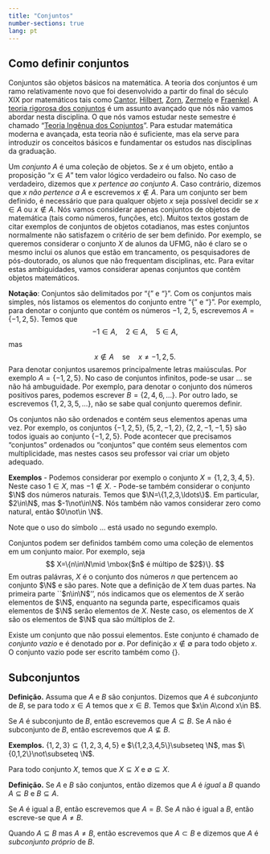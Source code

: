```yaml
---
title: "Conjuntos"
number-sections: true 
lang: pt
---
```


## Como definir conjuntos



Conjuntos são objetos básicos na matemática. A teoria dos conjuntos é um ramo relativamente novo que foi desenvolvido a partir do final do século XIX por matemáticos tais como [Cantor](https://pt.wikipedia.org/wiki/Georg_Cantor), [Hilbert](https://pt.wikipedia.org/wiki/David_Hilbert), [Zorn](https://pt.wikipedia.org/wiki/Max_August_Zorn), [Zermelo](https://pt.wikipedia.org/wiki/Ernst_Zermelo) e [Fraenkel](https://pt.wikipedia.org/wiki/Adolf_Abraham_Halevi_Fraenkel). A [teoria rigorosa dos conjuntos](https://pt.wikipedia.org/wiki/Axiomas_de_Zermelo-Fraenkel) é um assunto avançado que nós não vamos abordar nesta disciplina. O que nós vamos estudar neste semestre é chamado "[Teoria Ingênua dos Conjuntos](https://pt.wikipedia.org/wiki/Teoria_ing%C3%AAnua_dos_conjuntos)". Para estudar matemática moderna e avançada, esta teoria não é suficiente, mas ela serve para introduzir os conceitos básicos e fundamentar os estudos nas disciplinas da graduação.

Um *conjunto* $A$ é uma coleção de objetos. Se $x$ é um objeto, então a proposição "$x\in A$" tem valor lógico verdadeiro ou falso. No caso de verdadeiro, dizemos que *$x$ pertence ao conjunto $A$*. Caso contrário,  dizemos que *$x$ não pertence a $A$* e escrevemos $x\not\in A$. Para um conjunto ser bem definido, é necessário que para qualquer objeto $x$ seja possível decidir se $x\in A$ ou $x\not\in A$. Nós vamos considerar apenas conjuntos de objetos de matemática (tais como números, funções, etc). Muitos textos gostam de citar exemplos de conjuntos de objetos cotadianos, mas estes conjuntos normalmente não satisfazem o critério de ser bem definido. Por exemplo, se queremos considerar o conjunto $X$ de alunos da UFMG, não é claro se o mesmo inclui os alunos que estão em trancamento, os pesquisadores de pós-doutorado, os alunos que não frequentam disciplinas, etc. Para evitar estas ambiguidades, vamos considerar apenas conjuntos que contêm objetos matemáticos.

**Notação**: Conjuntos são delimitados por "$\{$" e "$\}$". Com os conjuntos mais simples, nós listamos os elementos do conjunto entre "$\{$" e "$\}$". Por exemplo, para denotar o conjunto que contém os números $-1$, $2$, $5$, escrevemos $A=\{-1,2,5\}$. Temos que 
$$
-1\in A,\quad 2\in A,\quad 5\in A,
$$
mas 
$$
x\not\in A\quad\mbox{se}\quad x\neq -1, 2, 5.
$$
Para denotar conjuntos usaremos principalmente letras maiúsculas. Por exemplo $A=\{-1,2,5\}$. No caso de conjuntos infinitos, pode-se usar $\ldots$ se não há ambuguidade. Por exemplo, para denotar o conjunto dos números positivos pares, podemos escrever $B=\{2,4,6,\ldots\}$. Por outro lado, se escrevemos $\{1,2,3,5,\ldots\}$, não se sabe qual conjunto queremos definir.  

Os conjuntos não são ordenados e contém seus elementos apenas uma vez. Por exemplo, os conjuntos $\{-1,2,5\}$, $\{5,2,-1,2\}$, $\{2,2,-1,-1,5\}$ são todos iguais ao conjunto $\{-1,2,5\}$. Pode acontecer que precisamos "conjuntos" ordenados ou "conjuntos" que contém seus elementos com multiplicidade, mas nestes casos seu professor vai criar um objeto adequado. 

:::{#exm-conjuntos}
**Exemplos** $\label{ex:conjuntos}$
- Podemos considerar por exemplo o conjunto $X=\{1,2,3,4,5\}$. Neste caso $1\in X$, mas $-1\not\in X$. 
- Pode-se também considerar o conjunto $\N$ dos números naturais. Temos que $\N=\{1,2,3,\ldots\}$. Em particular, $2\in\N$, mas $-1\not\in\N$. Nós também não vamos considerar zero como natural, então $0\not\in \N$. 
:::

Note que o uso do símbolo $\ldots$ está usado no segundo exemplo. 

Conjuntos podem ser definidos também como uma coleção de elementos em um conjunto maior. Por exemplo, seja
$$
    X=\{n\in\N\mid \mbox{$n$ é múltipo de $2$}\}.
$$
Em outras palávras, $X$ é o conjunto dos números $n$ que pertencem ao conjunto $\N$ e são  pares. Note que a definição de $X$ tem duas partes. Na primeira parte ``$n\in\N$'', nós indicamos que os elementos de $X$ serão elementos de $\N$, enquanto na segunda parte, especificamos quais elementos de $\N$ serão elementos de $X$. Neste caso, os elementos de $X$ são os elementos de $\N$ qua são múltiplos de $2$.  

Existe um conjunto que não possui elementos. Este conjunto é chamado de *conjunto vazio* e é denotado por $\emptyset$. Por definição $x\not\in \emptyset$ para todo objeto $x$. O conjunto vazio pode ser escrito também como $\{\}$. 

## Subconjuntos

:::{#def-subconjunto}
**Definição.**
Assuma que $A$ e $B$ são conjuntos. Dizemos que $A$ é *subconjunto* de $B$, se para todo $x\in A$ temos que $x\in B$. Temos que $x\in A\cond x\in B$.
:::

Se $A$ é subconjunto de $B$, então escrevemos que $A\subseteq B$. Se $A$ não é subconjunto de $B$, então escrevemos que $A\not\subseteq B$. 


:::{#exm-subconjunto}
**Exemplos.** $\{1,2,3\}\subseteq \{1,2,3,4,5\}$ e 
$\{1,2,3,4,5\}\subseteq \N$, mas $\{0,1,2\}\not\subseteq \N$. 

Para todo conjunto $X$, temos que $X\subseteq X$ e 
$\emptyset\subseteq X$.
:::

:::{#def-conjunto-equal}
**Definição.** Se $A$ e $B$ são conjuntos, então dizemos que $A$ é *igual* a $B$ quando $A\subseteq B$ e $B\subseteq A$. 
:::

Se $A$ é igual a $B$, então escrevemos que $A=B$. Se $A$ não é igual a $B$, então escreve-se que $A\neq B$. 


Quando $A\subseteq B$ mas $A\neq B$, então escrevemos que $A\subset B$ e dizemos que $A$ é *subconjunto próprio* de $B$. 


